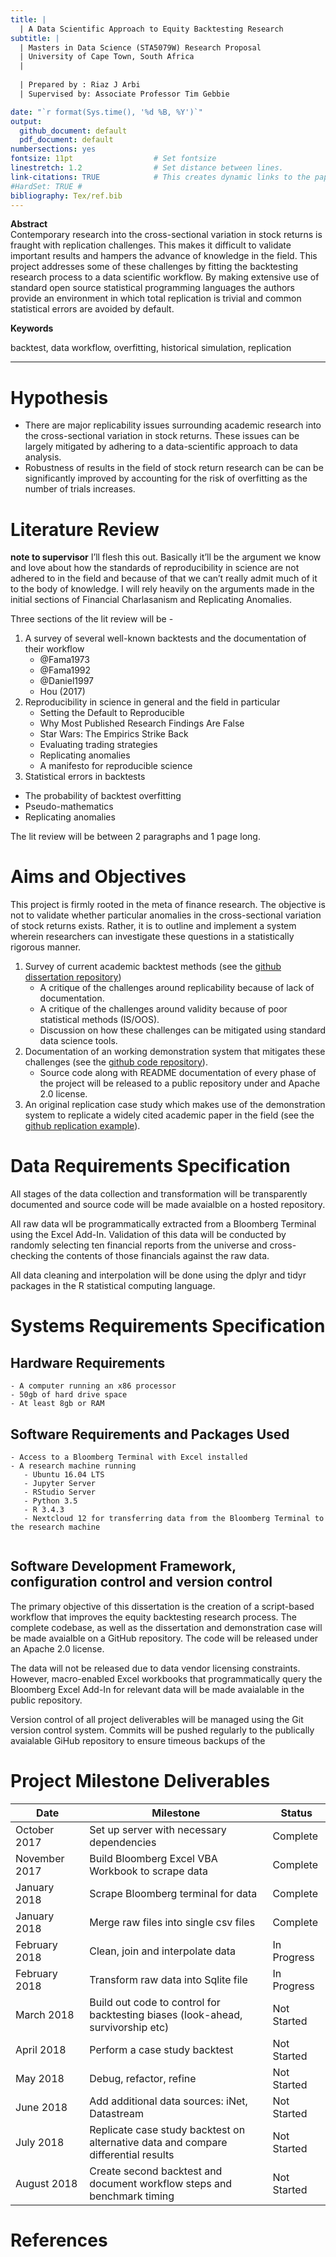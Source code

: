 ```yaml
---
title: |
  | A Data Scientific Approach to Equity Backtesting Research
subtitle: |
  | Masters in Data Science (STA5079W) Research Proposal 
  | University of Cape Town, South Africa
  |
  
  | Prepared by : Riaz J Arbi
  | Supervised by: Associate Professor Tim Gebbie

date: "`r format(Sys.time(), '%d %B, %Y')`"
output: 
  github_document: default
  pdf_document: default
numbersections: yes
fontsize: 11pt                  # Set fontsize
linestretch: 1.2                # Set distance between lines.
link-citations: TRUE            # This creates dynamic links to the papers in reference list.
#HardSet: TRUE #
bibliography: Tex/ref.bib
---
```


__Abstract__  
Contemporary research into the cross-sectional variation in stock returns is fraught with replication challenges. This makes it difficult to validate important results and hampers the advance of knowledge in the field. This project addresses some of these challenges by fitting the backtesting research process to a data scientific workflow. By making extensive use of standard open source statistical programming languages the authors provide an environment in which total replication is trivial and common statistical errors are avoided by default.

__Keywords__  

backtest, data workflow, overfitting, historical simulation, replication

---

# Hypothesis

- There are major replicability issues surrounding academic research into the cross-sectional variation in stock returns. These issues can be largely mitigated by adhering to a data-scientific approach to data analysis.
- Robustness of results in the field of stock return research can be can be significantly improved by accounting for the risk of overfitting as the number of trials increases.

# Literature Review

__note to supervisor__ I'll flesh this out. Basically it'll be the argument we know and love about how the standards of reproducibility in science are not adhered to in the field and because of that we can't really admit much of it to the body of knowledge. I will rely heavily on the arguments made in the initial sections of Financial Charlasanism and Replicating Anomalies.

Three sections of the lit review will be - 

1. A survey of several well-known backtests and the documentation of their workflow
   - @Fama1973
   - @Fama1992
   - @Daniel1997
   - Hou (2017)
2. Reproducibility in science in general and the field in particular
   - Setting the Default to Reproducible
   - Why Most Published Research Findings Are False
   - Star Wars: The Empirics Strike Back
   - Evaluating trading strategies
   - Replicating anomalies
   - A manifesto for reproducible science
   
3. Statistical errors in backtests
 - The probability of backtest overfitting
 - Pseudo-mathematics
 - Replicating anomalies

The lit review will be between 2 paragraphs and 1 page long.

# Aims and Objectives

This project is firmly rooted in the meta of finance research. The objective is not to validate whether particular anomalies in the cross-sectional variation of stock returns exists. Rather, it is to outline and implement a system wherein researchers can investigate these questions in a statistically rigorous manner.

1. Survey of current academic backtest methods (see the [github dissertation repository](https://github.com/riazarbi/dissertation/dissertation.pdf))
   - A critique of the challenges around replicability because of lack of documentation.  
   - A critique of the challenges around validity because of poor statistical methods (IS/OOS).
   - Discussion on how these challenges can be mitigated using standard data science tools.

2. Documentation of an working demonstration system that mitigates these challenges (see the [github code repository](https://github.com/riazarbi/backtest_workflow)).
   - Source code along with README documentation of every phase of the project will be released to a public repository under and Apache 2.0 license.

3. An original replication case study which makes use of the demonstration system to replicate a widely cited academic paper in the field (see the [github replication example](https://github.com/riazarbi/backtest_workflow/4_backtests/example)).

# Data Requirements Specification

All stages of the data collection and transformation will be transparently documented and source code will be made avaialble on a hosted repository.

All raw data wll be programmatically extracted from a Bloomberg Terminal using the Excel Add-In. Validation of this data will be conducted by randomly selecting ten financial reports from the universe and cross-checking the contents of those financials against the raw data.

All data cleaning and interpolation will be done using the dplyr and tidyr packages in the R statistical computing language. 

# Systems Requirements Specification

## Hardware Requirements
    - A computer running an x86 processor
    - 50gb of hard drive space
    - At least 8gb or RAM

## Software Requirements and Packages Used
    - Access to a Bloomberg Terminal with Excel installed
    - A research machine running
       - Ubuntu 16.04 LTS
       - Jupyter Server
       - RStudio Server
       - Python 3.5
       - R 3.4.3
       - Nextcloud 12 for transferring data from the Bloomberg Terminal to the research machine
       
## Software Development Framework, configuration control and version control  
The primary objective of this dissertation is the creation of a script-based workflow that improves the equity backtesting research process. The complete codebase, as well as the dissertation and demonstration case will be made avaialble on a GitHub repository. The code will be released under an Apache 2.0 license.

The data will not be released due to data vendor licensing constraints. However, macro-enabled Excel workbooks that programmatically query the Bloomberg Excel Add-In for relevant data will be made avaialable in the public repository.

Version control of all project deliverables will be managed using the Git version control system. Commits will be pushed regularly to the publically avaialable GiHub repository to ensure timeous backups of the 

# Project Milestone Deliverables

| Date | Milestone | Status |
|--------------|----------------------------------|-----------|
| October 2017 | Set up server with necessary dependencies | Complete | 
| November 2017 |Build Bloomberg Excel VBA Workbook to scrape data | Complete |
| January 2018 |Scrape Bloomberg terminal for data | Complete |
| January 2018 |Merge raw files into single csv files | Complete |
| February 2018 |Clean, join and interpolate data | In Progress |
| February 2018 |Transform raw data into Sqlite file | In Progress |
| March 2018 | Build out code to control for backtesting biases (look-ahead, survivorship etc) |  Not Started |
| April 2018 | Perform a case study backtest | Not Started | 
| May 2018 | Debug, refactor, refine | Not Started |
| June 2018 | Add additional data sources: iNet, Datastream | Not Started |
| July 2018 | Replicate case study backtest on alternative data and compare differential results | Not Started |
| August 2018 | Create second backtest and document workflow steps and benchmark timing | Not Started |


# References

